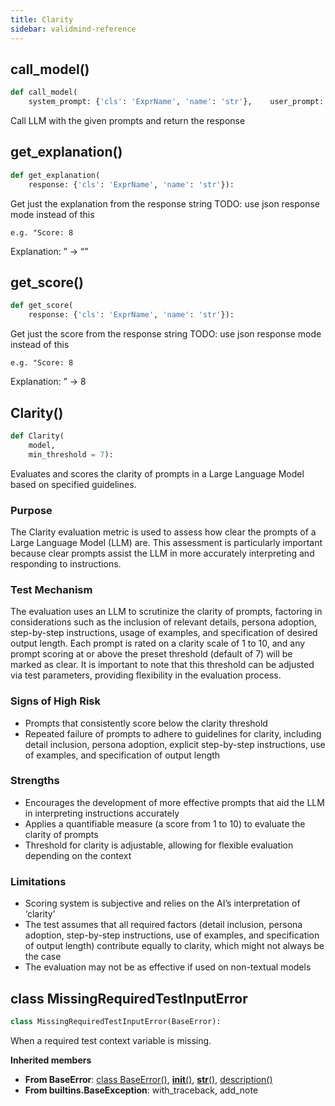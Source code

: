 ```yaml
---
title: Clarity
sidebar: validmind-reference
---
```


## call_model[()]{.muted}

```python
def call_model(
    system_prompt: {'cls': 'ExprName', 'name': 'str'},    user_prompt: {'cls': 'ExprName', 'name': 'str'},    temperature: {'cls': 'ExprName', 'name': 'float'} = 0.0,    seed: {'cls': 'ExprName', 'name': 'int'} = 42):
```

Call LLM with the given prompts and return the response

## get_explanation[()]{.muted}

```python
def get_explanation(
    response: {'cls': 'ExprName', 'name': 'str'}):
```

Get just the explanation from the response string TODO: use json response mode instead of this

```
e.g. "Score: 8
```

Explanation: <some-explanation>" -> "<some-explanation>"

## get_score[()]{.muted}

```python
def get_score(
    response: {'cls': 'ExprName', 'name': 'str'}):
```

Get just the score from the response string TODO: use json response mode instead of this

```
e.g. "Score: 8
```

Explanation: <some-explanation>" -> 8

## Clarity[()]{.muted}

```python
def Clarity(
    model,
    min_threshold = 7):
```

Evaluates and scores the clarity of prompts in a Large Language Model based on specified guidelines.

### Purpose

The Clarity evaluation metric is used to assess how clear the prompts of a Large Language Model (LLM) are. This assessment is particularly important because clear prompts assist the LLM in more accurately interpreting and responding to instructions.

### Test Mechanism

The evaluation uses an LLM to scrutinize the clarity of prompts, factoring in considerations such as the inclusion of relevant details, persona adoption, step-by-step instructions, usage of examples, and specification of desired output length. Each prompt is rated on a clarity scale of 1 to 10, and any prompt scoring at or above the preset threshold (default of 7) will be marked as clear. It is important to note that this threshold can be adjusted via test parameters, providing flexibility in the evaluation process.

### Signs of High Risk

- Prompts that consistently score below the clarity threshold
- Repeated failure of prompts to adhere to guidelines for clarity, including detail inclusion, persona adoption, explicit step-by-step instructions, use of examples, and specification of output length

### Strengths

- Encourages the development of more effective prompts that aid the LLM in interpreting instructions accurately
- Applies a quantifiable measure (a score from 1 to 10) to evaluate the clarity of prompts
- Threshold for clarity is adjustable, allowing for flexible evaluation depending on the context

### Limitations

- Scoring system is subjective and relies on the AI’s interpretation of 'clarity'
- The test assumes that all required factors (detail inclusion, persona adoption, step-by-step instructions, use of examples, and specification of output length) contribute equally to clarity, which might not always be the case
- The evaluation may not be as effective if used on non-textual models

## [class]{.muted} MissingRequiredTestInputError

```python
class MissingRequiredTestInputError(BaseError):
```

When a required test context variable is missing.

**Inherited members**

- **From BaseError**: [class BaseError[()]{.muted}](#class-baseerror), [__init__[()]{.muted}](#__init__), [__str__[()]{.muted}](#__str__), [description[()]{.muted}](#description)
- **From builtins.BaseException**: with_traceback, add_note
